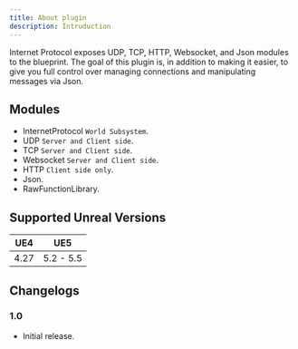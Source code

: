 ```yaml
---
title: About plugin
description: Intruduction
---
```


Internet Protocol exposes UDP, TCP, HTTP, Websocket, and Json modules to the blueprint. The goal of this plugin is, in addition to making it easier, to give you full control over managing connections and manipulating messages via Json.

## Modules

-   InternetProtocol `World Subsystem`.
-   UDP `Server and Client side`.
-   TCP `Server and Client side`.
-   Websocket `Server and Client side`.
-   HTTP `Client side only`.
-   Json.
-   RawFunctionLibrary.

## Supported Unreal Versions

| UE4  | UE5       |
| ---- | --------- |
| 4.27 | 5.2 - 5.5 |

## Changelogs

### 1.0

-   Initial release.
